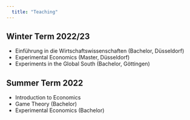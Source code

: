```yaml
---
  title: "Teaching"
---
```

  

## Winter Term 2022/23

- Einführung in die Wirtschaftswissenschaften (Bachelor, Düsseldorf) 
- Experimental Economics (Master, Düsseldorf)
- Experiments in the Global South (Bachelor, Göttingen)

## Summer Term 2022

- Introduction to Economics
- Game Theory (Bachelor)
- Experimental Economics (Bachelor)

